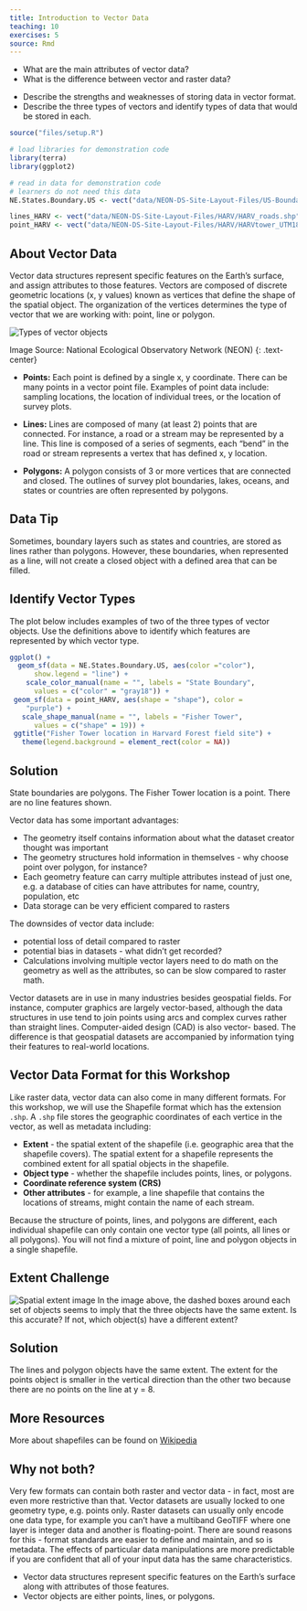 ```yaml
---
title: Introduction to Vector Data
teaching: 10
exercises: 5
source: Rmd
---
```


:::::::::::::::::::::::::::::::::::::::: questions 
- What are the main attributes of vector data?
- What is the difference between vector and raster data?
::::::::::::::::::::::::::::::::::::::::::::::::::

::::::::::::::::::::::::::::::::::::::: objectives 
- Describe the strengths and weaknesses of storing data in vector format.
- Describe the three types of vectors and identify types of data that would be stored in each.
::::::::::::::::::::::::::::::::::::::::::::::::::



```r
source("files/setup.R")
```

```r
# load libraries for demonstration code
library(terra)
library(ggplot2)

# read in data for demonstration code
# learners do not need this data
NE.States.Boundary.US <- vect("data/NEON-DS-Site-Layout-Files/US-Boundary-Layers/Boundary-US-State-NEast.shp")

lines_HARV <- vect("data/NEON-DS-Site-Layout-Files/HARV/HARV_roads.shp")
point_HARV <- vect("data/NEON-DS-Site-Layout-Files/HARV/HARVtower_UTM18N.shp")
```

## About Vector Data

Vector data structures represent specific features on the Earth's surface, and
assign attributes to those features. Vectors are composed of discrete geometric
locations (x, y values) known as vertices that define the shape of the spatial
object. The organization of the vertices determines the type of vector that we
are working with: point, line or polygon.

![](fig/dc-spatial-vector/pnt_line_poly.png){alt='Types of vector objects'}

Image Source: National Ecological Observatory Network (NEON)
{: .text-center}

- **Points:** Each point is defined by a single x, y coordinate. There can be
  many points in a vector point file. Examples of point data include: sampling
  locations, the location of individual trees, or the location of survey plots.

- **Lines:** Lines are composed of many (at least 2) points that are connected.
  For instance, a road or a stream may be represented by a line. This line is
  composed of a series of segments, each "bend" in the road or stream represents a
  vertex that has defined x, y location.

- **Polygons:** A polygon consists of 3 or more vertices that are connected and
  closed. The outlines of survey plot boundaries, lakes, oceans, and states or
  countries are often represented by polygons.

:::::::::::::::::::::::::::::::::::::::::  callout

## Data Tip

Sometimes, boundary layers such as states and countries, are stored as lines
rather than polygons. However, these boundaries, when represented as a line,
will not create a closed object with a defined area that can be filled.


::::::::::::::::::::::::::::::::::::::::::::::::::

:::::::::::::::::::::::::::::::::::::::  challenge

## Identify Vector Types

The plot below includes examples of two of the three types of vector
objects. Use the definitions above to identify which features
are represented by which vector type.

```r
ggplot() +
  geom_sf(data = NE.States.Boundary.US, aes(color ="color"), 
      show.legend = "line") +
    scale_color_manual(name = "", labels = "State Boundary", 
      values = c("color" = "gray18")) +
 geom_sf(data = point_HARV, aes(shape = "shape"), color = 
    "purple") +
   scale_shape_manual(name = "", labels = "Fisher Tower", 
      values = c("shape" = 19)) +
 ggtitle("Fisher Tower location in Harvard Forest field site") + 
   theme(legend.background = element_rect(color = NA)) 
```

:::::::::::::::  solution

## Solution

State boundaries are polygons. The Fisher Tower location is
a point. There are no line features shown.



::::::::::::::::::::::::: 

::::::::::::::::::::::::::::::::::::::::::::::::::

Vector data has some important advantages:

- The geometry itself contains information about what the dataset creator thought was important
- The geometry structures hold information in themselves - why choose point over polygon, for instance?
- Each geometry feature can carry multiple attributes instead of just one, e.g. a database of cities can have attributes for name, country, population, etc
- Data storage can be very efficient compared to rasters

The downsides of vector data include:

- potential loss of detail compared to raster
- potential bias in datasets - what didn't get recorded?
- Calculations involving multiple vector layers need to do math on the
  geometry as well as the attributes, so can be slow compared to raster math.

Vector datasets are in use in many industries besides geospatial fields. For
instance, computer graphics are largely vector-based, although the data
structures in use tend to join points using arcs and complex curves rather than
straight lines. Computer-aided design (CAD) is also vector- based. The
difference is that geospatial datasets are accompanied by information tying
their features to real-world locations.

## Vector Data Format for this Workshop

Like raster data, vector data can also come in many different formats. For this
workshop, we will use the Shapefile format which has the extension `.shp`. A
`.shp` file stores the geographic coordinates of each vertice in the vector, as
well as metadata including:

- **Extent** - the spatial extent of the shapefile (i.e. geographic area that
  the shapefile covers). The spatial extent for a shapefile represents the
  combined extent for all spatial objects in the shapefile.
- **Object type** - whether the shapefile includes points, lines, or polygons.
- **Coordinate reference system (CRS)**
- **Other attributes** - for example, a line shapefile that contains the
  locations of streams, might contain the name of each stream.

Because the structure of points, lines, and polygons are different, each
individual shapefile can only contain one vector type (all points, all lines
or all polygons). You will not find a mixture of point, line and polygon
objects in a single shapefile.


:::::::::::::::::::::::::::::::::::::::  challenge
## Extent Challenge
![](fig/dc-spatial-vector/spatial_extent.png){alt='Spatial extent image'}
In the image above, the dashed boxes around each set of objects
seems to imply that the three objects have the same extent. Is this
accurate? If not, which object(s) have a different extent?

:::::::::::::::  solution

## Solution

The lines and polygon objects have the same extent. The extent for
the points object is smaller in the vertical direction than the
other two because there are no points on the line at y = 8.

:::::::::::::::::::::::::

::::::::::::::::::::::::::::::::::::::::::::::::::


:::::::::::::::::::::::::::::::::::::::::  callout

## More Resources

More about shapefiles can be found on
[Wikipedia](https://en.wikipedia.org/wiki/Shapefile)


::::::::::::::::::::::::::::::::::::::::::::::::::

:::::::::::::::::::::::::::::::::::::::::  callout

## Why not both?

Very few formats can contain both raster and vector data - in fact, most are
even more restrictive than that. Vector datasets are usually locked to one
geometry type, e.g. points only. Raster datasets can usually only encode one
data type, for example you can't have a multiband GeoTIFF where one layer is
integer data and another is floating-point. There are sound reasons for this -
format standards are easier to define and maintain, and so is metadata. The
effects of particular data manipulations are more predictable if you are
confident that all of your input data has the same characteristics.


::::::::::::::::::::::::::::::::::::::::::::::::::



:::::::::::::::::::::::::::::::::::::::: keypoints

- Vector data structures represent specific features on the Earth's surface along with attributes of those features.
- Vector objects are either points, lines, or polygons.

::::::::::::::::::::::::::::::::::::::::::::::::::


